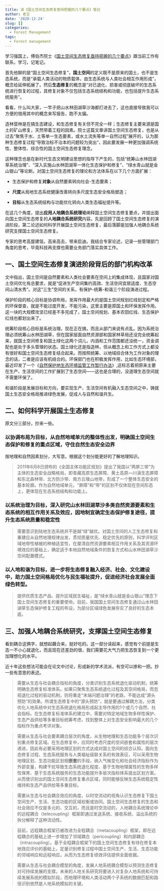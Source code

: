 ```yaml
---
title: 读《国土空间生态修复亟待把握的几个要点》笔记
author: 老王
date: '2020-12-24'
slug: []
categories:
  - Forest Management
tags:
  - Forest management
---
```


学习强国上，傅伯杰院士《[国土空间生态修复亟待把握的几个要点](https://article.xuexi.cn/articles/index.html?art_id=16140405072372331769&source=share&study_style_id=feeds_default&share_to=wx_single&study_share_enable=1&study_comment_disable=0&ptype=0&item_id=16140405072372331769&from=groupmessage&isappinstalled=0)》跟当前工作有联系，学习，记笔记。

首先他聊的是“国土空间生态修复”，**国土空间**的定义既不是原来的国土，也不是生态系统，而是“承载人类活动的物质载体，由生态系统与人类社会相互作用形成”，概念给延伸拓展了。然后**生态修复**的概念是“对已退化、损害或彻底破坏的生态系统进行恢复的过程，其修复对象不仅包括生态系统结构和功能，也包括提升生态系统服务”。

看看，什么叫大家，一竿子把山水林田湖草沙海都打进去了，这也直接导致我可以方便的借用其中的概念来写报告，跑不太偏。

造林营林是在搞生态建设，和生态修复有关但不完全一样；生态修复主要来源是国土的矿山修复，天然带着工程的因素。院士这篇文章讲国土空间生态修复，也是从过去“聚焦于水、土等单一生态要素，或水土流失等单一自然过程”展开的，认为那种生态修复过程“导致治标不治本的问题较为突出”，因此要发展一种更加强调系统性、整体性、综合性的国土空间生态修复理念。

这种理念也是在新时代生态文明建设思想的指导下产生的，包括“统筹山水林田湖草系统治理”、“深入实施山水林田湖草一体化生态保护和修复”、“绿水青山就是金山银山”等论断。对国土空间生态修复的理论和方法体系在以下几个方面扩展：

- 生态保护和修复**对象**从自然要素转向社会-生态要素；

- **尺度**从局地生态系统健康改善转向多尺度生态安全格局塑造；

- **目标**从生态系统结构与功能优化转向人类生态福祉提升等。

在这几个角度，提出**应用人地耦合系统理论**阐释国土空间生态修复要点，并提出面向国土空间生态修复的**人地耦合系统研究**内容。先是回顾了国土空间生态修复的演进阶段，第二论述如何科学开展国土空间生态修复，最后落脚是加强人地耦合系统研究支撑国土空间生态修复。

专家的思考高屋建瓴，高来高去，带来启迪。我结合专家论述，记录一些管理部门角度的思考，毕竟科技再支撑也需要业务部门落实具体工作。

## 一、国土空间生态修复演进阶段背后的部门机构改革

文中指出，国土空间是自然要素和人类社会要素在空间上的集成体现，且国家对国土空间优化有总要求，就是“促进生产空间集约高效、生活空间宜居适度、生态空间山清水秀”。对这“三生”空间的关系，有保护-统筹-和谐三个阶段演进过程。

保护阶段的核心目标是协调布局，发挥作用最大的是国土空间规划红线划定和严格的环保督查，就是不能过度开发，不能污染，这里主要是原国土和环保发挥作用。这一块的大规模攻坚已经差不多完成了，国土空间规划、基本农田红线、生态保护红线也都划出来了。

统筹阶段核心目标是系统治理。现在正在搞，而且从部门来说有点乱。因为系统治理必须统筹山水林田湖草，但在国家层面自然资源部和国家林草局还没完全统筹起来，就国土空间修复和国土绿化这两个词儿，内涵和工作范围都还没统一，资金调配也是处于多头管理的状态。国土绿化还是指造林，但从概念上和工作方式上都没有很好和国土空间生态修复结合起来。而按照统筹、以地域综合体为工作对象的理念的话，二者是应该有机结合的。环保部门也在积极发挥作用，比如生态环境部，最近印发了一个《[自然保护地生态环境监管工作暂行办法](http://www.mee.gov.cn/xxgk2018/xxgk/xxgk03/202012/t20201222_814322.html)》,这标志着把原来主要在生产、生活空间的工作扩展到了生态空间——这也是合理的，没道理生态空间就不需要环保了。

和谐阶段是发展目标和方向，要实现生产、生活空间有机融入生态空间之中，铸就国土生态安全格局推进绿色发展，促成人与自然和谐共生。

## 二、如何科学开展国土生态修复

原文分三部分，抄来一些。

### 以协调布局为目标，从自然地域单元的整体性出发，明确国土空间生态保护和修复的重点区域，守住自然生态安全边界

按地理和自然因素划分，大写意。根据这个划分能更好的了解地理知识。

> 2011年6月8日颁布的《全国主体功能区规划》提出了我国以“两屏三带”为主体的生态安全战略格局，即青藏高原生态屏障、黄土高原—川滇生态屏障和东北森林带、北方防沙带、南方丘陵山地带，形成了一个整体生态安全的基本轮廓。作为自然地域单元，“屏障”和“带”的区别不仅体现在空间形态上，更体现在生态系统结构和功能上。

### 以系统治理为目标，深入研究山水林田湖草沙多类自然资源要素和生态系统的相互作用关系及效应，因地制宜确定生态保护修复途径，提升生态系统质量和稳定性

> 需要意识到陆地生态系统并不是越“绿”越优。对国土空间的人工生态修复和重建应从自然地理规律出发，贯彻质量优先、稳定优先的原则，科学评判区域地带性植被的种植适宜性，在厘清自然资源要素相互作用关系及其资源环境效应的基础上，确定适于本地自然地域条件的恢复方式和山水林田湖草沙空间配置模式。

### 以人地和谐为目标，进一步将生态修复融入经济、社会、文化建设中，助力国土空间格局优化与民生福祉提升，促进经济社会发展全面绿色转型。

> 提供优质生态产品、提升区域民生福祉，是“绿水青山就是金山银山”理念下国土空间生态修复的重要使命。目前，我国国土空间生态修复通过山水林田湖草生态保护修复工程的布设，为部分区域绿色发展夯实了良好的生态本底。

## 三、加强人地耦合系统研究，支撑国土空间生态修复

看到耦合这俩字，就想起藕合来，挺好吃的。这一部分读起来，感觉有个前提是生态一不小心就退化，而且现在还差劲的很，我们需要花大气力把生态恢复到一个更加理想化的水平。

近十年这些想法可能会在论文中讨论，形成新的学术流派，有空可以掺和一把。抄一些有意思的表述。

> 需要从生态与社会耦合指标的角度，分类识别生态系统退化驱动机制，统筹明确生态修复标准体系。如果只聚焦生态系统退化过程及其空间格局，而忽视退化过程的驱动机制，则将重走“末端问题治理”的老路，不能达成“源头预防”的效果。所谓生态修复中的“源头预防”，就是要通过解耦方法，分类优化人地系统中对生态系统退化格局形成起主导作用的1个或几个自然、社会指标。在生态修复标准体系的建立中，需要对特定地域生物多样性保护、生态产品供给等多重目标统筹考虑，找到整体上对生态安全影响最大的几个指标作为重点考评对象。

> 需要从生态与社会要素耦合层次的角度，从生物地理和生态功能多个层次识别重点修复区域。在生态修复中，应同时考虑尺度的空间嵌套和属性的层次递进，因此有必要采用地理区划的方式达成对国土空间的综合认知。面向生态修复过程、生态系统服务与人类福祉级联关系的有效表征，可以采用生物地理区划、生态功能区划相**嵌套**的手段，纳入气候变化和社会经济指标作为外部变量，构建干扰导致生态系统退化程度、基于生物地理属性的生物多样性保育、基于生态系统服务的生态功能提升多层次指标体系提出区划方案。从而使识别出的国土空间生态修复重点区域，同时能够反映生态系统稳定性维持和生态产品供给等多重目标。

> 需要从生态与社会耦合效应的角度，以时空流动的视角认识生态修复下国土空间生产、生活、生态功能的区域权衡或协同。国土空间生态修复的生态和社会效应不仅是多元的、交互的，而且是时空流动的，人地耦合系统理论中的远程耦合（telecoupling）框架即通过发送系统、接收系统、溢出系统的拆分解释了这种流动性。

> 目前，远程耦合框架已被改进为全程耦合（metacoupling）框架，即在远程耦合的基础上进一步增加了邻域耦合（pericoupling）和内部耦合（intracoupling）。基于全程耦合框架下的国土空间生态修复有待在修复本地效应评价的基础上，定量识别修复过程中国土空间生产、生活、生态功能的邻域响应和远程响应，从而为生态修复绩效评估提供全面依据。

> 需要从生态与社会耦合模型的角度，发展人地系统耦合模型以预测生态修复对可持续发展的支撑。未来的人地关系研究将要进入对复杂人地系统和可持续发展系统的模拟阶段，而地理环境和人类活动两个子系统的数据匹配和路径识别依然是人地系统模拟的关键。

